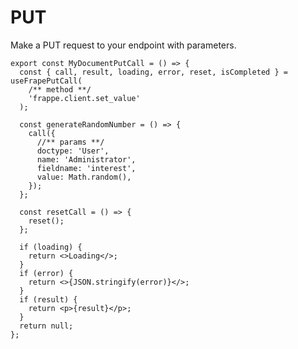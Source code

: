 # PUT

Make a PUT request to your endpoint with parameters.

```tsx copy
export const MyDocumentPutCall = () => {
  const { call, result, loading, error, reset, isCompleted } = useFrapePutCall(
    /** method **/
    'frappe.client.set_value'
  );

  const generateRandomNumber = () => {
    call({
      //** params **/
      doctype: 'User',
      name: 'Administrator',
      fieldname: 'interest',
      value: Math.random(),
    });
  };

  const resetCall = () => {
    reset();
  };

  if (loading) {
    return <>Loading</>;
  }
  if (error) {
    return <>{JSON.stringify(error)}</>;
  }
  if (result) {
    return <p>{result}</p>;
  }
  return null;
};
```